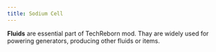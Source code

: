 ```yaml
---
title: Sodium Cell
---
```


<ItemImage file="sodium_cell" alt="Sodium Cell" size="200" />


**Fluids** are essential part of TechReborn mod. Thay are widely used for powering generators, producing other fluids or items.
